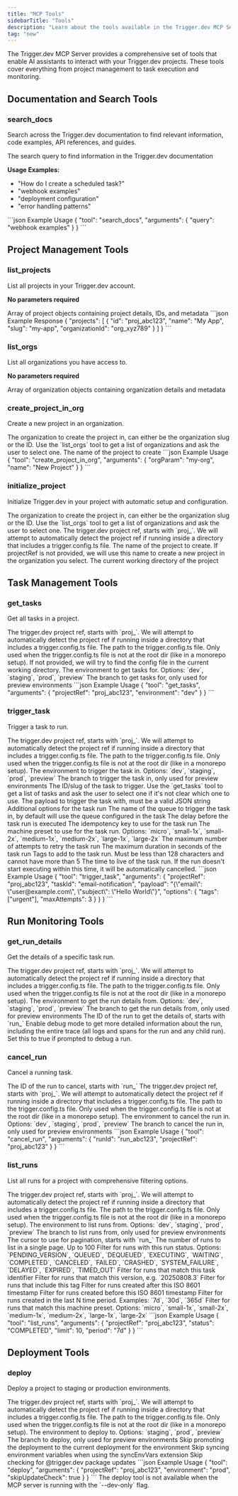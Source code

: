 ```yaml
---
title: "MCP Tools"
sidebarTitle: "Tools"
description: "Learn about the tools available in the Trigger.dev MCP Server"
tag: "new"
---
```


The Trigger.dev MCP Server provides a comprehensive set of tools that enable AI assistants to interact with your Trigger.dev projects. These tools cover everything from project management to task execution and monitoring.

## Documentation and Search Tools

### search_docs

Search across the Trigger.dev documentation to find relevant information, code examples, API references, and guides.

<ParamField query="query" type="string" required>
  The search query to find information in the Trigger.dev documentation
</ParamField>

**Usage Examples:**

- "How do I create a scheduled task?"
- "webhook examples"
- "deployment configuration"
- "error handling patterns"

<CodeGroup>
```json Example Usage
{
  "tool": "search_docs",
  "arguments": {
    "query": "webhook examples"
  }
}
```
</CodeGroup>

## Project Management Tools

### list_projects

List all projects in your Trigger.dev account.

**No parameters required**

<ResponseField name="projects" type="array">
  Array of project objects containing project details, IDs, and metadata
</ResponseField>

<CodeGroup>
```json Example Response
{
  "projects": [
    {
      "id": "proj_abc123",
      "name": "My App",
      "slug": "my-app",
      "organizationId": "org_xyz789"
    }
  ]
}
```
</CodeGroup>

### list_orgs

List all organizations you have access to.

**No parameters required**

<ResponseField name="orgs" type="array">
  Array of organization objects containing organization details and metadata
</ResponseField>

### create_project_in_org

Create a new project in an organization.

<ParamField query="orgParam" type="string" required>
  The organization to create the project in, can either be the organization slug or the ID. Use the
  `list_orgs` tool to get a list of organizations and ask the user to select one.
</ParamField>

<ParamField query="name" type="string" required>
  The name of the project to create
</ParamField>

<CodeGroup>
```json Example Usage
{
  "tool": "create_project_in_org",
  "arguments": {
    "orgParam": "my-org",
    "name": "New Project"
  }
}
```
</CodeGroup>

### initialize_project

Initialize Trigger.dev in your project with automatic setup and configuration.

<ParamField query="orgParam" type="string" required>
  The organization to create the project in, can either be the organization slug or the ID. Use the
  `list_orgs` tool to get a list of organizations and ask the user to select one.
</ParamField>

<ParamField query="projectRef" type="string" optional>
  The trigger.dev project ref, starts with `proj_`. We will attempt to automatically detect the
  project ref if running inside a directory that includes a trigger.config.ts file.
</ParamField>

<ParamField query="projectName" type="string" required>
  The name of the project to create. If projectRef is not provided, we will use this name to create
  a new project in the organization you select.
</ParamField>

<ParamField query="cwd" type="string" required>
  The current working directory of the project
</ParamField>

## Task Management Tools

### get_tasks

Get all tasks in a project.

<ParamField query="projectRef" type="string" optional>
  The trigger.dev project ref, starts with `proj_`. We will attempt to automatically detect the
  project ref if running inside a directory that includes a trigger.config.ts file.
</ParamField>

<ParamField query="configPath" type="string" optional>
  The path to the trigger.config.ts file. Only used when the trigger.config.ts file is not at the
  root dir (like in a monorepo setup). If not provided, we will try to find the config file in the
  current working directory.
</ParamField>

<ParamField query="environment" type="string" default="dev">
  The environment to get tasks for. Options: `dev`, `staging`, `prod`, `preview`
</ParamField>

<ParamField query="branch" type="string" optional>
  The branch to get tasks for, only used for preview environments
</ParamField>

<CodeGroup>
```json Example Usage
{
  "tool": "get_tasks",
  "arguments": {
    "projectRef": "proj_abc123",
    "environment": "dev"
  }
}
```
</CodeGroup>

### trigger_task

Trigger a task to run.

<ParamField query="projectRef" type="string" optional>
  The trigger.dev project ref, starts with `proj_`. We will attempt to automatically detect the
  project ref if running inside a directory that includes a trigger.config.ts file.
</ParamField>

<ParamField query="configPath" type="string" optional>
  The path to the trigger.config.ts file. Only used when the trigger.config.ts file is not at the
  root dir (like in a monorepo setup).
</ParamField>

<ParamField query="environment" type="string" default="dev">
  The environment to trigger the task in. Options: `dev`, `staging`, `prod`, `preview`
</ParamField>

<ParamField query="branch" type="string" optional>
  The branch to trigger the task in, only used for preview environments
</ParamField>

<ParamField query="taskId" type="string" required>
  The ID/slug of the task to trigger. Use the `get_tasks` tool to get a list of tasks and ask the
  user to select one if it's not clear which one to use.
</ParamField>

<ParamField query="payload" type="string" required>
  The payload to trigger the task with, must be a valid JSON string
</ParamField>

<ParamField query="options" type="object" optional>
  Additional options for the task run
  <Expandable title="options properties">
    <ParamField query="queue.name" type="string" optional>
      The name of the queue to trigger the task in, by default will use the queue configured in the
      task
    </ParamField>
    <ParamField query="delay" type="string | datetime" optional>
      The delay before the task run is executed
    </ParamField>
    <ParamField query="idempotencyKey" type="string" optional>
      The idempotency key to use for the task run
    </ParamField>
    <ParamField query="machine" type="string" optional>
      The machine preset to use for the task run. Options: `micro`, `small-1x`, `small-2x`,
      `medium-1x`, `medium-2x`, `large-1x`, `large-2x`
    </ParamField>
    <ParamField query="maxAttempts" type="integer" optional>
      The maximum number of attempts to retry the task run
    </ParamField>
    <ParamField query="maxDuration" type="number" optional>
      The maximum duration in seconds of the task run
    </ParamField>
    <ParamField query="tags" type="array" optional>
      Tags to add to the task run. Must be less than 128 characters and cannot have more than 5
    </ParamField>
    <ParamField query="ttl" type="string | integer" default="10m">
      The time to live of the task run. If the run doesn't start executing within this time, it will
      be automatically cancelled.
    </ParamField>
  </Expandable>
</ParamField>

<CodeGroup>
```json Example Usage
{
  "tool": "trigger_task",
  "arguments": {
    "projectRef": "proj_abc123",
    "taskId": "email-notification",
    "payload": "{\"email\": \"user@example.com\", \"subject\": \"Hello World\"}",
    "options": {
      "tags": ["urgent"],
      "maxAttempts": 3
    }
  }
}
```
</CodeGroup>

## Run Monitoring Tools

### get_run_details

Get the details of a specific task run.

<ParamField query="projectRef" type="string" optional>
  The trigger.dev project ref, starts with `proj_`. We will attempt to automatically detect the
  project ref if running inside a directory that includes a trigger.config.ts file.
</ParamField>

<ParamField query="configPath" type="string" optional>
  The path to the trigger.config.ts file. Only used when the trigger.config.ts file is not at the
  root dir (like in a monorepo setup).
</ParamField>

<ParamField query="environment" type="string" default="dev">
  The environment to get the run details from. Options: `dev`, `staging`, `prod`, `preview`
</ParamField>

<ParamField query="branch" type="string" optional>
  The branch to get the run details from, only used for preview environments
</ParamField>

<ParamField query="runId" type="string" required>
  The ID of the run to get the details of, starts with `run_`
</ParamField>

<ParamField query="debugMode" type="boolean" optional>
  Enable debug mode to get more detailed information about the run, including the entire trace (all logs and spans for the run and any child run). Set this to true if prompted to debug a run.
</ParamField>

### cancel_run

Cancel a running task.

<ParamField query="runId" type="string" required>
  The ID of the run to cancel, starts with `run_`
</ParamField>

<ParamField query="projectRef" type="string" optional>
  The trigger.dev project ref, starts with `proj_`. We will attempt to automatically detect the
  project ref if running inside a directory that includes a trigger.config.ts file.
</ParamField>

<ParamField query="configPath" type="string" optional>
  The path to the trigger.config.ts file. Only used when the trigger.config.ts file is not at the
  root dir (like in a monorepo setup).
</ParamField>

<ParamField query="environment" type="string" default="dev">
  The environment to cancel the run in. Options: `dev`, `staging`, `prod`, `preview`
</ParamField>

<ParamField query="branch" type="string" optional>
  The branch to cancel the run in, only used for preview environments
</ParamField>

<CodeGroup>
```json Example Usage
{
  "tool": "cancel_run",
  "arguments": {
    "runId": "run_abc123",
    "projectRef": "proj_abc123"
  }
}
```
</CodeGroup>

### list_runs

List all runs for a project with comprehensive filtering options.

<ParamField query="projectRef" type="string" optional>
  The trigger.dev project ref, starts with `proj_`. We will attempt to automatically detect the
  project ref if running inside a directory that includes a trigger.config.ts file.
</ParamField>

<ParamField query="configPath" type="string" optional>
  The path to the trigger.config.ts file. Only used when the trigger.config.ts file is not at the
  root dir (like in a monorepo setup).
</ParamField>

<ParamField query="environment" type="string" default="dev">
  The environment to list runs from. Options: `dev`, `staging`, `prod`, `preview`
</ParamField>

<ParamField query="branch" type="string" optional>
  The branch to list runs from, only used for preview environments
</ParamField>

<ParamField query="cursor" type="string" optional>
  The cursor to use for pagination, starts with `run_`
</ParamField>

<ParamField query="limit" type="integer" optional>
  The number of runs to list in a single page. Up to 100
</ParamField>

<ParamField query="status" type="string" optional>
  Filter for runs with this run status. Options: `PENDING_VERSION`, `QUEUED`, `DEQUEUED`,
  `EXECUTING`, `WAITING`, `COMPLETED`, `CANCELED`, `FAILED`, `CRASHED`, `SYSTEM_FAILURE`, `DELAYED`,
  `EXPIRED`, `TIMED_OUT`
</ParamField>

<ParamField query="taskIdentifier" type="string" optional>
  Filter for runs that match this task identifier
</ParamField>

<ParamField query="version" type="string" optional>
  Filter for runs that match this version, e.g. `20250808.3`
</ParamField>

<ParamField query="tag" type="string" optional>
  Filter for runs that include this tag
</ParamField>

<ParamField query="from" type="string" optional>
  Filter for runs created after this ISO 8601 timestamp
</ParamField>

<ParamField query="to" type="string" optional>
  Filter for runs created before this ISO 8601 timestamp
</ParamField>

<ParamField query="period" type="string" optional>
  Filter for runs created in the last N time period. Examples: `7d`, `30d`, `365d`
</ParamField>

<ParamField query="machine" type="string" optional>
  Filter for runs that match this machine preset. Options: `micro`, `small-1x`, `small-2x`,
  `medium-1x`, `medium-2x`, `large-1x`, `large-2x`
</ParamField>

<CodeGroup>
```json Example Usage
{
  "tool": "list_runs",
  "arguments": {
    "projectRef": "proj_abc123",
    "status": "COMPLETED",
    "limit": 10,
    "period": "7d"
  }
}
```
</CodeGroup>

## Deployment Tools

### deploy

Deploy a project to staging or production environments.

<ParamField query="projectRef" type="string" optional>
  The trigger.dev project ref, starts with `proj_`. We will attempt to automatically detect the
  project ref if running inside a directory that includes a trigger.config.ts file.
</ParamField>

<ParamField query="configPath" type="string" optional>
  The path to the trigger.config.ts file. Only used when the trigger.config.ts file is not at the
  root dir (like in a monorepo setup).
</ParamField>

<ParamField query="environment" type="string" default="prod">
  The environment to deploy to. Options: `staging`, `prod`, `preview`
</ParamField>

<ParamField query="branch" type="string" optional>
  The branch to deploy, only used for preview environments
</ParamField>

<ParamField query="skipPromotion" type="boolean" optional>
  Skip promoting the deployment to the current deployment for the environment
</ParamField>

<ParamField query="skipSyncEnvVars" type="boolean" optional>
  Skip syncing environment variables when using the syncEnvVars extension
</ParamField>

<ParamField query="skipUpdateCheck" type="boolean" optional>
  Skip checking for @trigger.dev package updates
</ParamField>

<CodeGroup>
```json Example Usage
{
  "tool": "deploy",
  "arguments": {
    "projectRef": "proj_abc123",
    "environment": "prod",
    "skipUpdateCheck": true
  }
}
```
</CodeGroup>

<Callout type="warning">
  The deploy tool is not available when the MCP server is running with the `--dev-only` flag.
</Callout>
